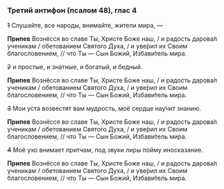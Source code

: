 ### Третий антифон (псалом 48), глас 4

~~1~~ Слушайте, все народы, внимайте, жители мира, —

**Припев** Вознёсся во славе Ты, Христе Боже наш, / и радость дарова́л ученикам / обетованием Святого Духа, / и уве́рил их Своим благословением, // что Ты — Сын Божий, Избави́тель мира.

~~2~~ и простые, и знатные, и богатый, и бедный.

**Припев** Вознёсся во славе Ты, Христе Боже наш, / и радость дарова́л ученикам / обетованием Святого Духа, / и уве́рил их Своим благословением, // что Ты — Сын Божий, Избави́тель мира.

~~3~~ Мои уста возвестят вам мудрость, моё сердце нау́чит знанию.

**Припев** Вознёсся во славе Ты, Христе Боже наш, / и радость дарова́л ученикам / обетованием Святого Духа, / и уве́рил их Своим благословением, // что Ты — Сын Божий, Избави́тель мира.

~~4~~ Моё ухо внимает притчам, под звуки лиры пойму иносказание.

**Припев** Вознёсся во славе Ты, Христе Боже наш, / и радость дарова́л ученикам / обетованием Святого Духа, / и уве́рил их Своим благословением, // что Ты — Сын Божий, Избави́тель мира.
